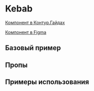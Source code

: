 
<Meta of={KebabStories} />

# Kebab

[Компонент в Контур.Гайдах](https://guides.kontur.ru/components/actions/kebab-menu/)

[Компонент в Figma](https://www.figma.com/file/87ScqxPzJpF9DcVBNYWOjM/%E2%9A%A1-Kontur-UI-Modern-Layout?node-id=230%3A2540)

<Description />

## Базовый пример

<Primary />

## Пропы

<Controls />

## Примеры использования

<Stories title="" includePrimary={false} />
